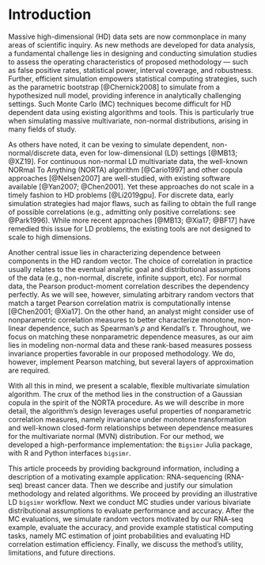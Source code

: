 # Introduction

\setstretch{2.0}

Massive high-dimensional (HD) data sets are now commonplace in many areas of scientific inquiry. As new methods are developed for data analysis, a fundamental challenge lies in designing and conducting simulation studies to assess the operating characteristics of proposed methodology --- such as false positive rates, statistical power, interval coverage, and robustness. Further, efficient simulation empowers statistical computing strategies, such as the parametric bootstrap [@Chernick2008] to simulate from a hypothesized null model, providing inference in analytically challenging settings. Such Monte Carlo (MC) techniques become difficult for HD dependent data using existing algorithms and tools. This is particularly true when simulating massive multivariate, non-normal distributions, arising in many fields of study.

As others have noted, it can be vexing to simulate dependent, non-normal/discrete data, even for low-dimensional (LD) settings [@MB13; @XZ19]. For continuous non-normal LD multivariate data, the well-known NORmal To Anything (NORTA) algorithm [@Cario1997] and other copula approaches [@Nelsen2007] are well-studied, with existing software available [@Yan2007; @Chen2001]. Yet these approaches do not scale in a timely fashion to HD problems [@Li2019gpu]. For discrete data, early simulation strategies had major flaws, such as failing to obtain the full range of possible correlations (e.g., admitting only positive correlations: see @Park1996). While more recent approaches [@MB13; @Xia17; @BF17] have remedied this issue for LD problems, the existing tools are not designed to scale to high dimensions.

Another central issue lies in characterizing dependence between components in the HD random vector. The choice of correlation in practice usually relates to the eventual analytic goal and distributional assumptions of the data (e.g., non-normal, discrete, infinite support, etc). For normal data, the Pearson product-moment correlation describes the dependency perfectly. As we will see, however, simulating arbitrary random vectors that match a target Pearson correlation matrix is computationally intense [@Chen2001; @Xia17]. On the other hand, an analyst might consider use of nonparametric correlation measures to better characterize monotone, non-linear dependence, such as Spearman's $\rho$ and Kendall's $\tau$. Throughout, we focus on matching these nonparametric dependence measures, as our aim lies in modeling non-normal data and these rank-based measures possess invariance properties favorable in our proposed methodology. We do, however, implement Pearson matching, but several layers of approximation are required.

With all this in mind, we present a scalable, flexible multivariate simulation algorithm. The crux of the method lies in the construction of a Gaussian copula in the spirit of the NORTA procedure. As we will describe in more detail, the algorithm's design leverages useful properties of nonparametric correlation measures, namely invariance under monotone transformation and well-known closed-form relationships between dependence measures for the multivariate normal (MVN) distribution. For our method, we developed a high-performance implementation: the `Bigsimr` Julia package, with R and Python interfaces `bigsimr`.

This article proceeds by providing background information, including a description of a motivating example application: RNA-sequencing (RNA-seq) breast cancer data. Then we describe and justify our simulation methodology and related algorithms. We proceed by providing an illustrative LD `bigsimr` workflow. Next we conduct MC studies under various bivariate distributional assumptions to evaluate performance and accuracy. After the MC evaluations, we simulate random vectors motivated by our RNA-seq example, evaluate the accuracy, and provide example statistical computing tasks, namely MC estimation of joint probabilities and evaluating HD correlation estimation efficiency. Finally, we discuss the method's utility, limitations, and future directions.
